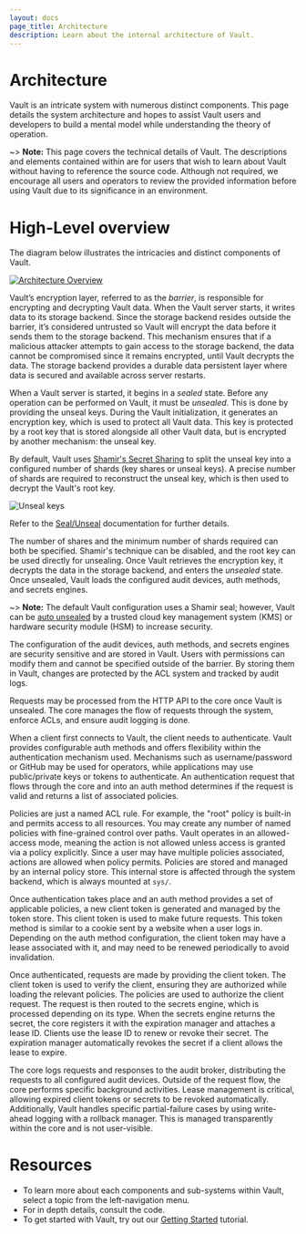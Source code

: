 ```yaml
---
layout: docs
page_title: Architecture
description: Learn about the internal architecture of Vault.
---
```


# Architecture

Vault is an intricate system with numerous distinct components. This page details the system architecture and hopes to assist Vault users and developers to build a mental model while understanding the theory of operation.

~> **Note:** This page covers the technical details of Vault. The descriptions and elements contained within are for users that wish to learn about Vault without having to reference the source code. Although not required, we encourage all users and operators to review the provided information before using Vault due to its significance in an environment.

# High-Level overview

The diagram below illustrates the intricacies and distinct components of Vault.

[![Architecture Overview](/img/layers.png)](/img/layers.png)

Vault’s encryption layer, referred to as the _barrier_, is responsible for encrypting and decrypting Vault data. When the Vault server starts, it writes data to its storage backend. Since the storage backend resides outside the barrier, it’s considered untrusted so Vault will encrypt the data before it sends them to the storage backend. This mechanism ensures that if a malicious attacker attempts to gain access to the storage backend, the data cannot be compromised since it remains encrypted, until Vault decrypts the data. The storage backend provides a durable data persistent layer where data is secured and available across server restarts.

When a Vault server is started, it begins in a _sealed_ state. Before any
operation can be performed on Vault, it must be _unsealed_. This is done by
providing the unseal keys. During the Vault initialization, it generates an
encryption key, which is used to protect all Vault data. This key is protected by
a root key that is stored alongside all other Vault data, but is encrypted by another mechanism: the unseal key.

By default, Vault uses [Shamir's Secret
Sharing](https://en.wikipedia.org/wiki/Shamir%27s_Secret_Sharing) to split the
unseal key into a configured number of shards (key shares or unseal
keys). A precise number of shards are required to reconstruct the unseal key,
which is then used to decrypt the Vault's root key.

![Unseal keys](/img/vault-shamir-seal.png)

Refer to the [Seal/Unseal](/docs/concepts/seal#seal-unseal) documentation for
further details.

The number of shares and the minimum number of shards required can both be specified.
Shamir's technique can be disabled, and the root key can be used directly for
unsealing. Once Vault retrieves the encryption key, it decrypts the
data in the storage backend, and enters the _unsealed_ state. Once unsealed,
Vault loads the configured audit devices, auth methods, and secrets
engines.

~> **Note:** The default Vault configuration uses a Shamir seal; however, Vault can be [auto
unsealed](/docs/concepts/seal#auto-unseal) by a trusted cloud key management
system (KMS) or hardware security module (HSM) to increase security.

The configuration of the audit devices, auth methods, and secrets engines are security sensitive and are stored in Vault. Users with permissions can modify them and cannot be specified outside of the barrier. By storing them in Vault, changes are protected by the ACL system and tracked by audit logs.

Requests may be processed from the HTTP API to the core once Vault is unsealed.
The core manages the flow of requests through the system,
enforce ACLs, and ensure audit logging is done.

When a client first connects to Vault, the client needs to authenticate. Vault provides
configurable auth methods and offers flexibility within the authentication mechanism
used. Mechanisms such as username/password or GitHub may be
used for operators, while applications may use public/private keys or tokens to
authenticate. An authentication request that flows through the core and into an auth
method determines if the request is valid and returns a list of
associated policies.

Policies are just a named ACL rule. For example, the "root" policy is built-in
and permits access to all resources. You may create any number of named policies
with fine-grained control over paths. Vault operates in an allowed-access mode, meaning the action is not allowed unless access is granted via a policy explicitly. Since a user may have multiple policies associated, actions are allowed when policy permits. Policies are stored and managed by an internal
policy store. This internal store is affected through the system backend,
which is always mounted at `sys/`.

Once authentication takes place and an auth method provides a set of applicable
policies, a new client token is generated and managed by the token store. This
client token is used to make future requests.
This token method is similar to a cookie sent by a website when a user logs in. Depending on the auth method configuration, the client
token may have a lease associated with it, and may need to be renewed periodically to avoid invalidation.

Once authenticated, requests are made by providing the client token. The client token is
used to verify the client, ensuring they are authorized while loading the relevant policies. The
policies are used to authorize the client request. The request is then routed to the secrets engine, which is processed depending on its type. When the secrets engine returns the secret, the core registers it with the expiration manager and attaches a lease ID.  Clients use the lease ID to renew or revoke their
secret. The expiration manager automatically revokes the secret if a client allows the lease to expire.

The core logs requests and responses to the audit broker, distributing the requests to all configured audit devices. Outside of the request
flow, the core performs specific background activities. Lease management is critical, allowing expired client tokens or secrets to be revoked automatically. Additionally, Vault handles specific partial-failure cases by using write-ahead logging with a rollback manager. This is managed transparently within the core and is not user-visible.

# Resources

- To learn more about each components and sub-systems within Vault, select a topic from the left-navigation menu.
- For in depth details, consult the code.
- To get started with Vault, try out our [Getting Started](https://learn.hashicorp.com/collections/vault/getting-started) tutorial.
